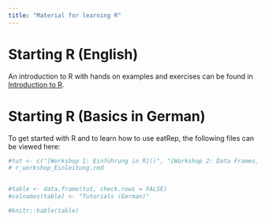 ```yaml
---
title: "Material for learning R"
---
```


# Starting R (English)

An introduction to R with hands on examples and exercises can be found in [Introduction to R](https://nickhaf.github.io/r_tutorial/).

# Starting R (Basics in German)

To get started with R and to learn how to use eatRep, the following files can be viewed here:

```r
#tut <- c("[Workshop 1: Einführung in R]()", "[Workshop 2: Data Frames, Listen und Grafiken]()", "[Workshop 3: Pakete, Working Directory, Input und Output]()")
# r_workshop_Einleitung.rmd


#table <- data.frame(tut, check.rows = FALSE)
#colnames(table) <- "Tutorials (German)"

#knitr::kable(table)
```

